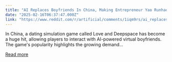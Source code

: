 ```yaml
---
title: "AI Replaces Boyfriends In China, Making Entrepreneur Yao Runhao A Billionaire"
date: "2025-02-16T06:37:47.000Z"
link: "https://www.reddit.com/r/artificial/comments/1iqm9rs/ai_replaces_boyfriends_in_china_making/"
---
```


In China, a dating simulation game called Love and Deepspace has become a huge hit, allowing players to interact with AI-powered virtual boyfriends. The game's popularity highlights the growing demand...

[Read more](https://www.reddit.com/r/artificial/comments/1iqm9rs/ai_replaces_boyfriends_in_china_making/)
